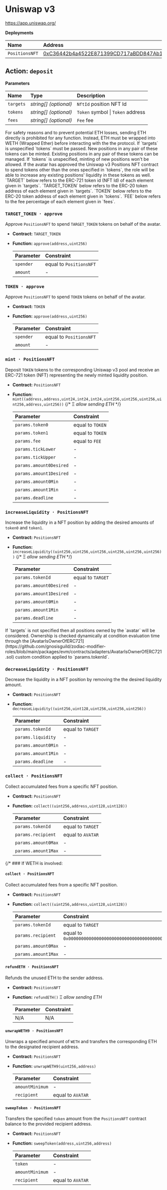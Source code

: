 
# Uniswap v3

https://app.uniswap.org/

**Deployments**

| Name           | Address                                                                                                               |
| :------------- | :-------------------------------------------------------------------------------------------------------------------- |
| `PositionsNFT` | [0xC36442b4a4522E871399CD717aBDD847Ab11FE88](https://etherscan.io/address/0xC36442b4a4522E871399CD717aBDD847Ab11FE88) |

## Action: `deposit`

**Parameters**

| Name      | Type                  | Description                       |
| :-------- | :-------------------- | :-------------------------------- |
| `targets` | _string[] (optional)_ | `NftId` position NFT Id           |
| `tokens`  | _string[] (optional)_ | `Token` symbol \| `Token` address |
| `fees`    | _string[] (optional)_ | `Fee` fee                         |

<Callout type="info">
  For safety reasons and to prevent potential ETH losses, sending ETH directly
  is prohibited for any function. Instead, ETH must be wrapped into WETH
  (Wrapped Ether) before interacting with the the protocol.
</Callout>

<Callout type="info">
  If `targets` is unspecified `tokens` must be passed. New positions in any pair
  of these tokens can be minted. Existing positions in any pair of these tokens
  can be managed.
</Callout>

<Callout type="warning">
  If `tokens` is unspecified, minting of new positions won't be allowed.
</Callout>

<Callout type="warning">
  If the avatar has approved the Uniswap v3 Positions NFT contract to spend
  tokens other than the ones specified in `tokens`, the role will be able to
  increase any existing positions' liquidity in these tokens as well.
</Callout>

<Callout type="info">
  `TARGET` below refers to the ERC-721 token id (NFT Id) of each element given
  in `targets`.
</Callout>

<Callout type="info">
  `TARGET_TOKEN` below refers to the ERC-20 token address of each element given
  in `targets`.
</Callout>

<Callout type="info">
  `TOKEN` below refers to the ERC-20 token address of each element given in
  `tokens`.
</Callout>

<Callout type="info">
  `FEE` below refers to the fee percentage of each element given in `fees`.
</Callout>

### `TARGET_TOKEN · approve`

Approve `PositionsNFT` to spend `TARGET_TOKEN` tokens on behalf of the avatar.

- **Contract:** `TARGET_TOKEN`
- **Function:** `approve(address,uint256)`

  | Parameter | Constraint              |
  | :-------- | :---------------------- |
  | `spender` | equal to `PositionsNFT` |
  | `amount`  | -                       |

### `TOKEN · approve`

Approve `PositionsNFT` to spend `TOKEN` tokens on behalf of the avatar.

- **Contract:** `TOKEN`
- **Function:** `approve(address,uint256)`

  | Parameter | Constraint              |
  | :-------- | :---------------------- |
  | `spender` | equal to `PositionsNFT` |
  | `amount`  | -                       |

### `mint · PositionsNFT`

Deposit `TOKEN` tokens to the corresponding Uniswap v3 pool and receive an ERC-721 token (NFT) representing the newly minted liquidity position.

- **Contract:** `PositionsNFT`
- **Function:** `mint((address,address,uint24,int24,int24,uint256,uint256,uint256,uint256,address,uint256))` {/* Ξ _allow sending ETH_ */}

  | Parameter               | Constraint       |
  | :---------------------- | :--------------- |
  | `params.token0`         | equal to `TOKEN` |
  | `params.token1`         | equal to `TOKEN` |
  | `params.fee`            | equal to `FEE`   |
  | `params.tickLower`      | -                |
  | `params.tickUpper`      | -                |
  | `params.amount0Desired` | -                |
  | `params.amount1Desired` | -                |
  | `params.amount0Min`     | -                |
  | `params.amount1Min`     | -                |
  | `params.deadline`       | -                |

### `increaseLiquidity · PositionsNFT`

Increase the liquidity in a NFT position by adding the desired amounts of `token0` and `token1`.

- **Contract:** `PositionsNFT`
- **Function:** `increaseLiquidity((uint256,uint256,uint256,uint256,uint256,uint256))` {/* Ξ _allow sending ETH_ */}

  | Parameter               | Constraint        |
  | :---------------------- | :---------------- |
  | `params.tokenId`        | equal to `TARGET` |
  | `params.amount0Desired` | -                 |
  | `params.amount1Desired` | -                 |
  | `params.amount0Min`     | -                 |
  | `params.amount1Min`     | -                 |
  | `params.deadline`       | -                 |

<Callout type="info">
  If `targets` is not specified then all positions owned by the `avatar` will be
  considered. Ownership is checked dynamically at condition evaluation time
  through the
  [AvatarIsOwnerOfERC721](https://github.com/gnosisguild/zodiac-modifier-roles/blob/main/packages/evm/contracts/adapters/AvatarIsOwnerOfERC721.sol)
  custom condition applied to `params.tokenId`.
</Callout>

### `decreaseLiquidity · PositionsNFT`

Decrease the liquidity in a NFT position by removing the the desired liquidity amount.

- **Contract:** `PositionsNFT`
- **Function:** `decreaseLiquidity((uint256,uint128,uint256,uint256,uint256))`

  | Parameter           | Constraint        |
  | :------------------ | :---------------- |
  | `params.tokenId`    | equal to `TARGET` |
  | `params.liquidity`  | -                 |
  | `params.amount0Min` | -                 |
  | `params.amount1Min` | -                 |
  | `params.deadline`   | -                 |

### `collect · PositionsNFT`

Collect accumulated fees from a specific NFT position.

- **Contract:** `PositionsNFT`
- **Function:** `collect((uint256,address,uint128,uint128))`

  | Parameter           | Constraint        |
  | :------------------ | :---------------- |
  | `params.tokenId`    | equal to `TARGET` |
  | `params.recipient`  | equal to `AVATAR` |
  | `params.amount0Max` | -                 |
  | `params.amount1Max` | -                 |

{/* ### If WETH is involved:

#### `collect · PositionsNFT`

Collect accumulated fees from a specific NFT position.

- **Contract:** `PositionsNFT`
- **Function:** `collect((uint256,address,uint128,uint128))`

  | Parameter           | Constraint                                            |
  | :------------------ | :---------------------------------------------------- |
  | `params.tokenId`    | equal to `TARGET`                                     |
  | `params.recipient`  | equal to `0x0000000000000000000000000000000000000000` |
  | `params.amount0Max` | -                                                     |
  | `params.amount1Max` | -                                                     |

#### `refundETH · PositionsNFT`

Refunds the unused ETH to the sender address.

- **Contract:** `PositionsNFT`
- **Function:** `refundETH()` Ξ _allow sending ETH_

  | Parameter | Constraint |
  | :-------- | :--------- |
  | N/A       | N/A        |

#### `unwrapWETH9 · PositionsNFT`

Unwraps a specified amount of `WETH` and transfers the corresponding ETH to the designated recipient address.

- **Contract:** `PositionsNFT`
- **Function:** `unwrapWETH9(uint256,address)`

  | Parameter       | Constraint        |
  | :-------------- | :---------------- |
  | `amountMinimum` | -                 |
  | `recipient`     | equal to `AVATAR` |

#### `sweepToken · PositionsNFT`

Transfers the specified `token` amount from the `PositionsNFT` contract balance to the provided recipient address.

- **Contract:** `PositionsNFT`
- **Function:** `sweepToken(address,uint256,address)`

  | Parameter       | Constraint        |
  | :-------------- | :---------------- |
  | `token`         | -                 |
  | `amountMinimum` | -                 |
  | `recipient`     | equal to `AVATAR` | */}
